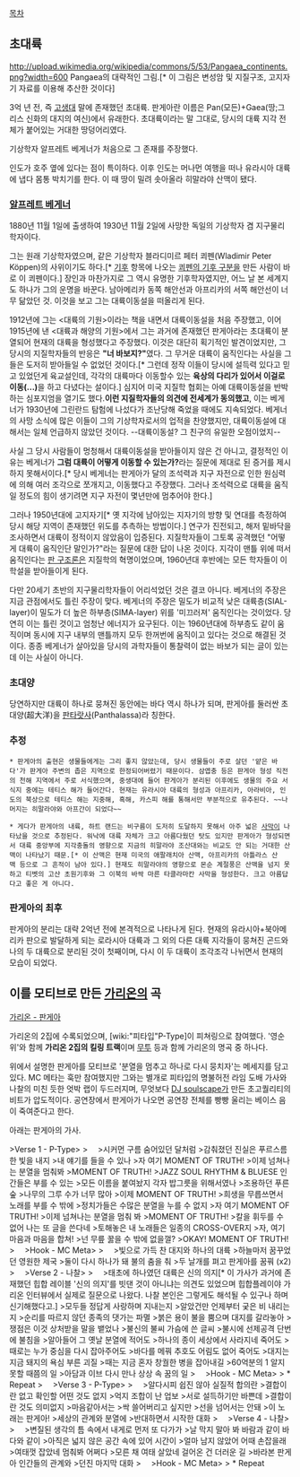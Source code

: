 [[목차]]

== 초대륙 ==
http://upload.wikimedia.org/wikipedia/commons/5/53/Pangaea_continents.png?width=600
Pangaea의 대략적인 그림.[* 이 그림은 변성암 및 지질구조, 고지자기 자료를 이용해 추산한 것이다]

3억 년 전, 즉 [[고생대]] 말에 존재했던 초대륙. 판게아란 이름은 Pan(모든)+Gaea(땅;그리스 신화의 대지의 여신)에서 유래한다. 초대륙이라는 말 그대로, 당시의 대륙 지각 전체가 붙어있는 거대한 땅덩어리였다. 

기상학자 알프레트 베게너가 처음으로 그 존재를 주장했다.

인도가 호주 옆에 있다는 점이 특이하다. 이후 인도는 머나먼 여행을 떠나 유라시아 대륙에 냅다 몸통 박치기를 한다. 이 때 땅이 밀려 솟아올라 히말라야 산맥이 됐다.
=== [[알프레트 베게너]] ===
1880년 11월 1일에 출생하여 1930년 11월 2일에 사망한 독일의 기상학자 겸 지구물리학자이다. 

그는 원래 기상학자였으며, 같은 기상학자 블라디미르 페터 쾨펜(Wladimir Peter Köppen)의 사위이기도 하다.[* [[기후]] 항목에 나오는 [[쾨펜의 기후 구분]]을 만든 사람이 바로 이 쾨펜이다.] 장인과 마찬가지로 그 역시 유명한 기후학자였지만, 어느 날 본 세계지도 하나가 그의 운명을 바꾼다. 남아메리카 동쪽 해안선과 아프리카의 서쪽 해안선이 너무 닮았던 것. 이것을 보고 그는 대륙이동설을 떠올리게 된다. 

1912년에 그는 <대륙의 기원>이라는 책을 내면서 대륙이동설을 처음 주장했고, 이어 1915년에 낸 <대륙과 해양의 기원>에서 그는 과거에 존재했던 판게아라는 초대륙이 분열되어 현재의 대륙을 형성했다고 주장했다. 이것은 대단히 획기적인 발견이었지만, 그 당시의 지질학자들의 반응은 '''"너 바보지?"'''였다. 그 무거운 대륙이 움직인다는 사실을 그들은 도저히 받아들일 수 없었던 것이다.[* 그런데 정작 이들이 당시에 설득력 있다고 믿고 있었던게 육교설인데, 각각의 대륙마다 이동할수 있는 '''육상의 다리가 있어서 이걸로 이동(...)'''을 하고 다녔다는 설이다.] 심지어 미국 지질학 협회는 아예 대륙이동설을 반박하는 심포지엄을 열기도 했다.'''이런 지질학자들의 의견에 전세계가 동의했고''', 이는 베게너가 1930년에 그린란드 탐험에 나섰다가 조난당해 죽었을 때에도 지속되었다. 베게너의 사망 소식에 많은 이들이 그의 기상학자로서의 업적을 찬양했지만, 대륙이동설에 대해서는 일체 언급하지 않았던 것이다. --대륙이동설? 그 친구의 유일한 오점이었지--

사실 그 당시 사람들이 멍청해서 대륙이동설을 받아들이지 않은 건 아니고, 결정적인 이유는 베게너가 '''그럼 대륙이 어떻게 이동할 수 있는가?'''라는 질문에 제대로 된 증거를 제시하지 못해서이다.[* 당시 베게너는 판게아가 달의 조석력과 지구 자전으로 인한 원심력에 의해 여러 조각으로 쪼개지고, 이동했다고 주장했다. 그러나 조석력으로 대륙을 움직일 정도의 힘이 생기려면 지구 자전이 몇년만에 멈추어야 한다.] 

그러나 1950년대에 고지자기[* 옛 지각에 남아있는 지자기의 방향 및 연대를 측정하여 당시 해당 지역이 존재했던 위도를 추측하는 방법이다.] 연구가 진전되고, 해저 밑바닥을 조사하면서 대륙이 정적이지 않았음이 입증된다. 지질학자들이 그토록 공격했던 "어떻게 대륙이 움직인단 말인가?"라는 질문에 대한 답이 나온 것이다. 지각이 맨틀 위에 떠서 움직인다는 [[판 구조론]]은 지질학의 혁명이었으며, 1960년대 후반에는 모든 학자들이 이 학설을 받아들이게 된다.  

다만 20세기 초반의 지구물리학자들이 어리석었던 것은 결코 아니다. 베게너의 주장은 지금 관점에서도 틀린 주장이 맞다. 베게너의 주장은 밀도가 비교적 낮은 대륙층(SIAL-layer)이 밀도가 더 높은 하부층(SIMA-layer) 위를 '미끄러져' 움직인다는 것이었다. 당연히 이는 틀린 것이고 엄청난 에너지가 요구된다. 이는 1960년대에 하부층도 같이 움직이며 동시에 지구 내부의 맨틀까지 모두 한꺼번에 움직이고 있다는 것으로 해결된 것이다. 종종 베게너가 살아있을 당시의 과학자들이 통찰력이 없는 바보가 되는 글이 있는데 이는 사실이 아니다.

=== 초대양 ===
당연하지만 대륙이 하나로 뭉쳐진 동안에는 바다 역시 하나가 되며, 판게아를 둘러싼 초대양(超大洋)을 [[판타랏사]](Panthalassa)라 칭한다.

=== 추정 ===
 * 판게아의 출현은 생물들에게는 그리 좋지 않았는데, 당시 생물들이 주로 살던 '얕은 바다'가 판게아 주변의 좁은 지역으로 한정되어버렸기 때문이다. 삼엽충 등은 판게아 형성 직전의 천해 지역에서 주로 서식했으며, 중생대에 들어 판게아가 분리된 이후에도 생물의 주요 서식지 중에는 테티스 해가 들어간다. 현재는 유라시아 대륙의 형성과 아프리카, 아라비아, 인도의 북상으로 테티스 해는 지중해, 흑해, 카스피 해를 통해서만 부분적으로 유추된다. ~~나머지는 히말라야와 아프간이 되었다~~

 * 게다가 판게아의 내륙, 하트 랜드는 비구름이 도저히 도달하지 못해서 아주 넓은 [[사막]]이 나타났을 것으로 추정된다. 워낙에 대륙 자체가 크고 아름다웠던 탓도 있지만 판게아가 형성되면서 대륙 중앙부에 지각충돌의 영향으로 지금의 히말라야 조산대와는 비교도 안 되는 거대한 산맥이 나타났기 때문.[* 이 산맥은 현재 미국의 애팔래치아 산맥, 아프리카의 아틀라스 산맥 등으로 그 흔적이 남아 있다.] 현재도 히말라야의 영향으로 몬순 계절풍은 산맥을 넘지 못하고 티벳의 고산 초원기후와 그 이북의 바싹 마른 타클라마칸 사막을 형성한다. 크고 아름답다고 좋은 게 아니다.

=== 판게아의 최후 ===
판게아의 분리는 대략 2억년 전에 본격적으로 나타나게 된다. 현재의 유라시아+북아메리카 판으로 발달하게 되는 로라시아 대륙과 그 외의 다른 대륙 지각들이 뭉쳐진 곤드와나의 두 대륙으로 분리된 것이 첫째이며, 다시 이 두 대륙이 조각조각 나뉘면서 현재의 모습이 되었다.
== 이를 모티브로 만든 [[가리온]]의 곡 ==
[http://www.youtube.com/watch?v=YsIQkUqzH2Y 가리온 - 판게아]

가리온의 2집에 수록되었으며, [wiki:"피타입"P-Type]이 피쳐링으로 참여했다. '영순위'와 함께 '''가리온 2집의 킬링 트랙'''이며 [[무투]] 등과 함께 가리온의 명곡 중 하나다.

위에서 설명한 판게아를 모티브로 '분열을 멈추고 하나로 다시 뭉치자'는 메세지를 담고 있다. MC 메타는 훅만 참여했지만 그와는 별개로 피타입의 명불허전 라임 도배 가사와 나찰의 미친 듯한 엇박 랩이 두드러지며, 무엇보다 [[DJ soulscape]]가 만든 초고퀄리티의 비트가 압도적이다. 공연장에서 판게아가 나오면 공연장 전체를 빵빵 울리는 베이스 음이 죽여준다고 한다.

아래는 판게아의 가사.

>Verse 1 - P-Type>
>　
>시커먼 구름 숨어있던 달처럼 
>감춰졌던 진실은 푸르스름한 빛을 내지
>내 얘기를 들을 수 있나
>자 여기 MOMENT OF TRUTH! 
>이제 넘쳐나는 분열을 멈춰봐
>MOMENT OF TRUTH! 
>JAZZ SOUL RHYTHM & BLUESE 인간들은 부를 수 있는
>모든 이름을 붙여놨지 각자 밥그릇을 위해서였나
>조용하던 푸른 숲 
>나무의 그루 수가 너무 많아 
>이제 MOMENT OF TRUTH! 
>희생을 무릅쓰면서 노래를 부를 수 밖에
>정치가들은 수많은 분열을 누를 수 없지
>자 여기 MOMENT OF TRUTH! 
>이제 넘쳐나는 분열을 멈춰 봐 
>MOMENT OF TRUTH! 
>칼을 휘두를 수 없어 나는 또 글을 쓴다네 
>토해놓은 내 노래들은 일종의 CROSS-OVER지 
>자, 여기 마음과 마음을 합쳐!
>넌 무릎 꿇을 수 밖에 없을껄?
>OKAY! MOMENT OF TRUTH! 
>　
>Hook - MC Meta>
>　
>빛으로 가득 찬 대지와 하나의 대륙
>하늘마저 꿈꾸었던 영원한 제국
>둘이 다시 하나가 돼 불의 춤을 춰
>두 날개를 펴고 판게아를 꿈꿔 (x2)
>　
>Verse 2 - 나찰>
>　
>태초에 하나였던 대륙은 신의 의지[* 이 가사가 과거에 존재했던 힙합 레이블 '신의 의지'를 빗댄 것이 아니냐는 의견도 있었으며 힙합플레이야 가리온 인터뷰에서 실제로 질문으로 나왔다. 나찰 본인은 그렇게도 해석될 수 있구나 하며 신기해했다고.]
>모두들 정답게 사랑하며 지내는지 
>알았건만 언제부터 궂은 비 내리는지 
>순리를 따르지 않던 종족의 댓가는 파멸 
>붉은 용이 불을 뿜으며 대지를 갈라놓아
>쟁점은 이것 상처받을 말을 뱉었나
>불신의 불씨 가슴에 쓴 글씨 
>불시에 선제공격 단번에 불침을 
>알아들어 그 옛날 분열에 적어도
>하나의 종이 세상에서 사라지네 죽어도
>때로는 누가 중심을 다시 잡아주어도 
>바다를 메꿔 추호도 어림도 없어 죽어도 
>대지는 지금 돼지의 욕심 부른 괴질 
>때는 지금 혼자 창궐한 병을 잡아내길
>60억분의 1 알지 못할 때쯤의 일
>아담과 이브 다시 만나 상상 속 꿈의 일 
>　
>Hook - MC Meta>
> * Repeat
>　
>Verse 3 - P-Type>
>　
>알다시피 쉽진 않아 실질적 합의란 
>결합이란 없고 확인할 어떤 것도 없지 
>억지 조합이 난 업보
>서로 설득하기만 바쁜데 
>결합이란 것도 의미없지 
>마음같아서는 
>싹 쓸어버리고 싶지만 
>선을 넘어서는 안돼
>이 노래는 판게아!
>세상의 관계와 분열에 
>반대하면서 시작한 대화
>　
>Verse 4 - 나찰>
>　
>변질된 생각의 틈 속에서 내게로 먼저 또 다가가
>날 막지 말아 봐 바람과 같이 바다와 같이 
>아직은 넓지 않은 공간 속에 있어 시간이 
>얼마 남지 않았어 어때 손잡을래
>여태껏 잡았네 멈춰봐 어쩌다 
>모른 채 여태 살았네 걸어온 건 더러운 길 
>바라본 판게아 인간들의 관계와 
>던진 마지막 대화
>　
>Hook - MC Meta>
> * Repeat
